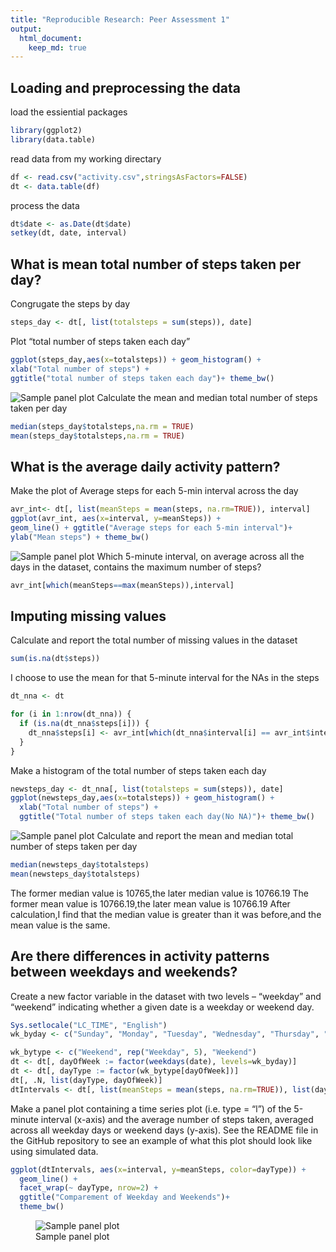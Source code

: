 ```yaml
---
title: "Reproducible Research: Peer Assessment 1"
output: 
  html_document:
    keep_md: true
---
```



## Loading and preprocessing the data
load the essiential packages
```r
library(ggplot2)
library(data.table)
```
read data from my working directary
```r
df <- read.csv("activity.csv",stringsAsFactors=FALSE)
dt <- data.table(df)
```
process the data 
```r
dt$date <- as.Date(dt$date)
setkey(dt, date, interval)
```

## What is mean total number of steps taken per day?
Congrugate the steps by day
```r
steps_day <- dt[, list(totalsteps = sum(steps)), date]
```
Plot "total number of steps taken each day"

```r
ggplot(steps_day,aes(x=totalsteps)) + geom_histogram() +  
xlab("Total number of steps") +
ggtitle("total number of steps taken each day")+ theme_bw()
```
![Sample panel plot](\instructions_fig\Total numbers of steps per day.png) 
Calculate the mean and median total number of steps taken per day
```r
median(steps_day$totalsteps,na.rm = TRUE)
mean(steps_day$totalsteps,na.rm = TRUE)
```

## What is the average daily activity pattern?
Make the plot of Average steps for each 5-min interval across the day
```r
avr_int<- dt[, list(meanSteps = mean(steps, na.rm=TRUE)), interval]
ggplot(avr_int, aes(x=interval, y=meanSteps)) +
geom_line() + ggtitle("Average steps for each 5-min interval")+
ylab("Mean steps") + theme_bw()
```
![Sample panel plot](\instructions_fig\Average steps for each 5-min interval.png)
Which 5-minute interval, on average across all the days in the dataset, contains the maximum number of steps?
```r
avr_int[which(meanSteps==max(meanSteps)),interval]
```

## Imputing missing values
Calculate and report the total number of missing values in the dataset
```r
sum(is.na(dt$steps))
```
I choose to use the mean for that 5-minute interval for the NAs in the steps
```r
dt_nna <- dt

for (i in 1:nrow(dt_nna)) {
  if (is.na(dt_nna$steps[i])) {
    dt_nna$steps[i] <- avr_int[which(dt_nna$interval[i] == avr_int$interval), ]$meanSteps
  }
}
```
Make a histogram of the total number of steps taken each day
```r
newsteps_day <- dt_nna[, list(totalsteps = sum(steps)), date]
ggplot(newsteps_day,aes(x=totalsteps)) + geom_histogram() +  
  xlab("Total number of steps") +
  ggtitle("Total number of steps taken each day(No NA)")+ theme_bw()

```
![Sample panel plot](\instructions_fig\Total number of steps taken each day(No NA).png)
Calculate and report the mean and median total number of steps taken per day
```r
median(newsteps_day$totalsteps)
mean(newsteps_day$totalsteps)
```
The former median value is 10765,the later median value is 10766.19
The former mean value is 10766.19,the later mean value is 10766.19
After calculation,I find that the median value is greater than it was before,and the mean value is the same.

## Are there differences in activity patterns between weekdays and weekends?
Create a new factor variable in the dataset with two levels – “weekday” and “weekend” indicating whether a given date is a weekday or weekend day.
```r
Sys.setlocale("LC_TIME", "English")
wk_byday <- c("Sunday", "Monday", "Tuesday", "Wednesday", "Thursday", "Friday", "Saturday")

wk_bytype <- c("Weekend", rep("Weekday", 5), "Weekend")
dt <- dt[, dayOfWeek := factor(weekdays(date), levels=wk_byday)]
dt <- dt[, dayType := factor(wk_bytype[dayOfWeek])]
dt[, .N, list(dayType, dayOfWeek)]
dtIntervals <- dt[, list(meanSteps = mean(steps, na.rm=TRUE)), list(dayType, interval)]
```
Make a panel plot containing a time series plot (i.e. type = "l") of the 5-minute interval (x-axis) and the average number of steps taken, averaged across all weekday days or weekend days (y-axis). See the README file in the GitHub repository to see an example of what this plot should look like using simulated data.
```r
ggplot(dtIntervals, aes(x=interval, y=meanSteps, color=dayType)) +
  geom_line() +
  facet_wrap(~ dayType, nrow=2) +
  ggtitle("Comparement of Weekday and Weekends")+
  theme_bw()
```
![Sample panel plot](\instructions_fig\Weekday and Weekend comparement.png)
